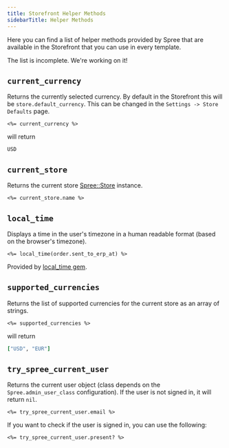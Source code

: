 ```yaml
---
title: Storefront Helper Methods
sidebarTitle: Helper Methods
---
```


Here you can find a list of helper methods provided by Spree that are available in the Storefront that you can use in every template.

<Warning>
The list is incomplete. We're working on it!
</Warning>

## `current_currency`

Returns the currently selected currency. By default in the Storefront this will be `store.default_currency`. This can be changed in the `Settings -> Store Defaults` page.

```erb
<%= current_currency %>
```

will return

```
USD
```

## `current_store`

Returns the current store [Spree::Store](https://github.com/spree/spree/blob/master/core/app/models/spree/store.rb) instance.

```erb
<%= current_store.name %>
```

## `local_time`

Displays a time in the user's timezone in a human readable format (based on the browser's timezone).

```erb
<%= local_time(order.sent_to_erp_at) %>
```

Provided by [local_time gem](https://github.com/basecamp/local_time).

## `supported_currencies`

Returns the list of supported currencies for the current store as an array of strings.

```erb
<%= supported_currencies %>
```

will return

```ruby
["USD", "EUR"]
```

## `try_spree_current_user`

Returns the current user object (class depends on the `Spree.admin_user_class` configuration). If the user is not signed in, it will return `nil`.

```erb
<%= try_spree_current_user.email %>
```

If you want to check if the user is signed in, you can use the following:

```erb
<%= try_spree_current_user.present? %>
```
